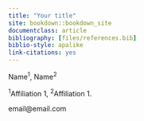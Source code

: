 ```yaml
--- 
title: "Your title"
site: bookdown::bookdown_site
documentclass: article
bibliography: [files/references.bib]
biblio-style: apalike
link-citations: yes
---
```


:::{custom-style="Author"}
Name^1^,  Name^2^
:::

:::{custom-style="Affiliation"}
^1^Affiliation 1, ^2^Affiliation 1.
:::


[email@email.com]{custom-style="Email"}


<!-- page break --> ######
